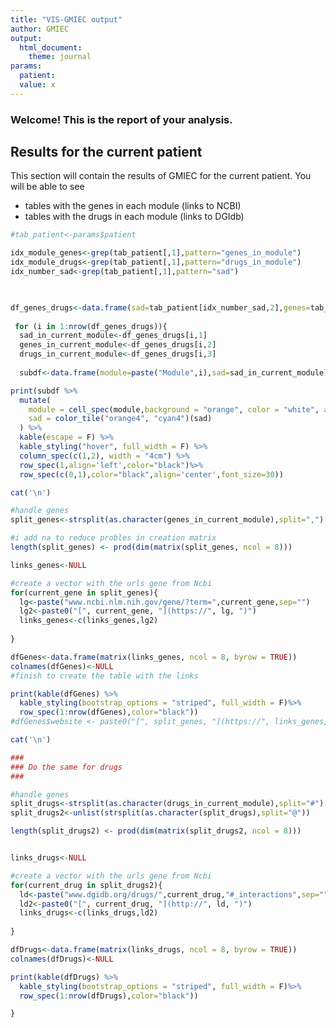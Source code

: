 ```yaml
---
title: "VIS-GMIEC output"
author: GMIEC
output: 
  html_document:
    theme: journal
params:
  patient: 
  value: x
---
```

  
### Welcome! This is the report of your analysis.
  
## Results for the current patient
This section will contain the results of GMIEC for the current patient.
You will be able to see

- tables with the genes in each module (links to NCBI)
- tables with the drugs in each module (links to DGIdb)

```r

#tab_patient<-params$patient

idx_module_genes<-grep(tab_patient[,1],pattern="genes_in_module")
idx_module_drugs<-grep(tab_patient[,1],pattern="drugs_in_module")
idx_number_sad<-grep(tab_patient[,1],pattern="sad")


  
df_genes_drugs<-data.frame(sad=tab_patient[idx_number_sad,2],genes=tab_patient[idx_module_genes,2],drugs=tab_patient[idx_module_drugs,2])
  
 for (i in 1:nrow(df_genes_drugs)){
  sad_in_current_module<-df_genes_drugs[i,1]
  genes_in_current_module<-df_genes_drugs[i,2]
  drugs_in_current_module<-df_genes_drugs[i,3]
  
  subdf<-data.frame(module=paste("Module",i),sad=sad_in_current_module)

print(subdf %>%
  mutate(
    module = cell_spec(module,background = "orange", color = "white", align = "center"),
    sad = color_tile("orange4", "cyan4")(sad) 
  ) %>%
  kable(escape = F) %>%
  kable_styling("hover", full_width = F) %>%
  column_spec(c(1,2), width = "4cm") %>%
  row_spec(1,align='left',color="black")%>%
  row_spec(c(0,1),color="black",align='center',font_size=30))

cat('\n')

#handle genes
split_genes<-strsplit(as.character(genes_in_current_module),split=",")[[1]]

#i add na to reduce probles in creation matrix
length(split_genes) <- prod(dim(matrix(split_genes, ncol = 8)))

links_genes<-NULL

#create a vector with the urls gene from Ncbi
for(current_gene in split_genes){
  lg<-paste("www.ncbi.nlm.nih.gov/gene/?term=",current_gene,sep="")
  lg2<-paste0("[", current_gene, "](https://", lg, ")")
  links_genes<-c(links_genes,lg2)
  
}

dfGenes<-data.frame(matrix(links_genes, ncol = 8, byrow = TRUE))
colnames(dfGenes)<-NULL
#finish to create the table with the links

print(kable(dfGenes) %>%
  kable_styling(bootstrap_options = "striped", full_width = F)%>%
  row_spec(1:nrow(dfGenes),color="black"))
#dfGenes$website <- paste0("[", split_genes, "](https://", links_genes, ")")

cat('\n')

###
### Do the same for drugs
###

#handle genes
split_drugs<-strsplit(as.character(drugs_in_current_module),split="#")[[1]]
split_drugs2<-unlist(strsplit(as.character(split_drugs),split="@"))

length(split_drugs2) <- prod(dim(matrix(split_drugs2, ncol = 8)))


links_drugs<-NULL

#create a vector with the urls gene from Ncbi
for(current_drug in split_drugs2){
  ld<-paste("www.dgidb.org/drugs/",current_drug,"#_interactions",sep="")
  ld2<-paste0("[", current_drug, "](http://", ld, ")")
  links_drugs<-c(links_drugs,ld2)
  
}

dfDrugs<-data.frame(matrix(links_drugs, ncol = 8, byrow = TRUE))
colnames(dfDrugs)<-NULL

print(kable(dfDrugs) %>%
  kable_styling(bootstrap_options = "striped", full_width = F)%>%
  row_spec(1:nrow(dfDrugs),color="black"))

}
```

